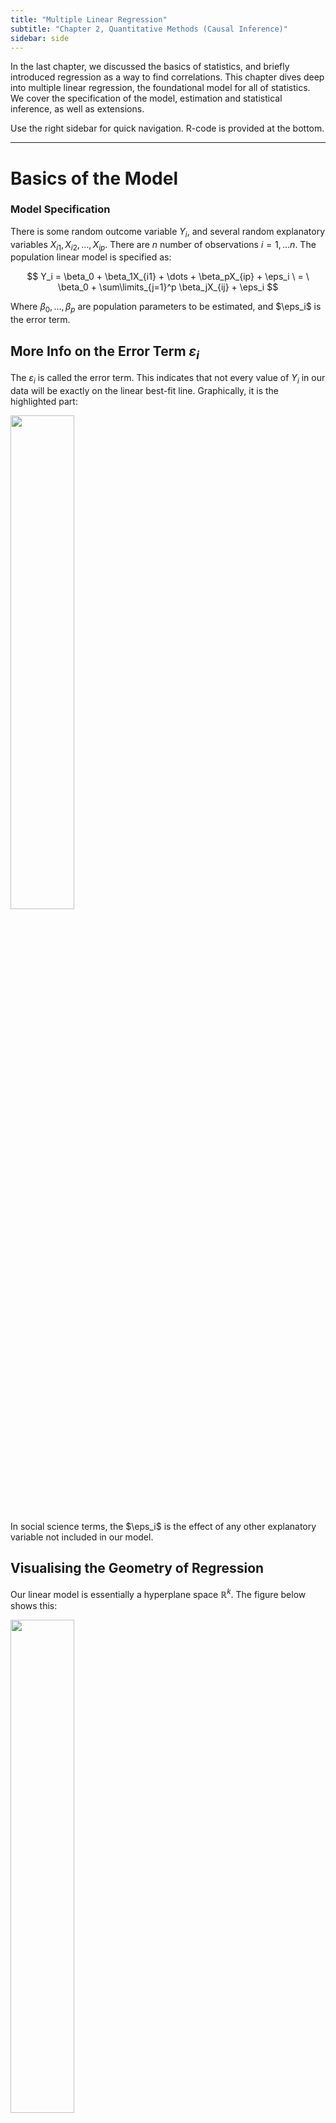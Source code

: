 ```yaml
---
title: "Multiple Linear Regression"
subtitle: "Chapter 2, Quantitative Methods (Causal Inference)"
sidebar: side
---
```


In the last chapter, we discussed the basics of statistics, and briefly introduced regression as a way to find correlations. This chapter dives deep into multiple linear regression, the foundational model for all of statistics. We cover the specification of the model, estimation and statistical inference, as well as extensions.

Use the right sidebar for quick navigation. R-code is provided at the bottom.

------------------------------------------------------------------------

# **Basics of the Model**

### Model Specification

There is some random outcome variable $Y_i$, and several random explanatory variables $X_{i1}, X_{i2}, \dots, X_{ip}$. There are $n$ number of observations $i = 1, \dots n$. The population linear model is specified as:

$$
Y_i = \beta_0 + \beta_1X_{i1} + \dots + \beta_pX_{ip} + \eps_i \ = \  \beta_0 + \sum\limits_{j=1}^p \beta_jX_{ij} + \eps_i
$$

Where $\beta_0, \dots, \beta_p$ are population parameters to be estimated, and $\eps_i$ is the error term.

::: {.callout-note collapse="true" appearance="simple"}
## More Info on the Error Term $\varepsilon_i$

The $\varepsilon_i$ is called the error term. This indicates that not every value of $Y_i$ in our data will be exactly on the linear best-fit line. Graphically, it is the highlighted part:

![](images/clipboard-1210742477.png){fig-align="center" width="45%"}

In social science terms, the $\eps_i$ is the effect of any other explanatory variable not included in our model.
:::

::: {.callout-note collapse="true" appearance="simple"}
## Visualising the Geometry of Regression

Our linear model is essentially a hyperplane space $\mathbb R^k$. The figure below shows this:

![](images/clipboard-365376575.png){fig-align="center" width="45%"}
:::

This implies for each observation $i=1,\dots ,n$ with values $(y_1, x_{11} \dots, x_{1p})$ has a regression equation:

$$
\begin{align}
y_1 = & \ \beta_0 + \beta_1x_{11} + \dots + \beta_px_{1p} + \eps_1 \\
y_2 = & \ \beta_0 + \beta_1x_{21} + \dots + \beta_px_{2p} + \eps_2 \\
& \qquad \vdots \qquad \qquad \vdots \\
y_n = & \ \beta_0 + \beta_1x_{n1} + \dots + \beta_px_{np} + \eps_n
\end{align}
$$

We can write this system of regression equations in linear algebra form:

$$
y = X\beta + \eps \quad \iff \quad \begin{pmatrix}y_1 \\ y_2 \\ \vdots \\ y_n\end{pmatrix}  =
\begin{pmatrix}1 & x_{11} & \dots & x_{1p} \\1 & x_{21} & \dots & x_{2p} \\\vdots & \vdots & \vdots & \vdots \\1 & x_{n1} & \dots & x_{np}\end{pmatrix}
\begin{pmatrix}\beta_0 \\ \beta_1 \\ \vdots \\ \beta_p\end{pmatrix}
+ \begin{pmatrix}\eps_1 \\ \eps_2 \\ \vdots \\ \eps_n\end{pmatrix}
$$

Notation note: I generally indicate vectors with a lowercase letter (ex. $y$), and matrices with an uppercase vector (ex. $X$). Random variables will typically have subscript $i$, (ex. $Y_i, X_i$), while realisations of random variables (and also scalars) will be lowercase (ex. $y_1, x_1$).

<br />

### Estimation Process

To [estimate](quant1.qmd#estimators-and-sampling-distributions) the population parameters $\beta_0, \dots, \beta_p$, we use our sample data, and try to find the values $\hat\beta_0, \dots, \hat\beta_p$ that **minimise the square sum of residuals** (SSR). The residuals are the difference from our predicted best-fit line result $\hat Y_i$, and the actual value of $Y_i$ in the data. Below highlighted in red are the residuals.

![](images/clipboard-846785636.png){fig-align="center" width="60%"}

After we have the residual values, we simply square each of them, then sum all of them together. That is the sum of squared residuals (SSR). We will define the SSR as function $S$. In the linear algebra representation (where $\hat\beta$ is the vector of estimated parameters $\hat\beta_0, \dots, \hat\beta_p$):

$$
\begin{align}
S(\hat\beta) & = (y - \hat y)^\top (y - \hat y) \\
& = (y - \color{blue}{X\hat\beta}\color{black})^\top (y - \color{blue}{X\hat\beta}\color{black}) && (\because \color{blue}{\hat y = X\hat\beta} \color{black})
\end{align}
$$ {#eq-ssr}

This estimation is called the **ordinary least squares (OLS) estimator**. The solutions to the OLS estimator can be derived mathematically.

<br />

### Deriving OLS Estimates

OLS wants to minimise the sum of squared residuals $S(\hat{\boldsymbol\beta})$ shown in @eq-ssr.

$$
\begin{align}
S(\hat\beta) &  = (y - X \hat\beta )^\top (y - X \hat \beta) \\
& = y^\top y - \hat\beta^\top X^\top y - y^\top X \hat\beta +  \hat\beta^\top X^\top X \hat\beta && (\text{distribute out}) \\
& = y^\top y \ \color{blue}{-  2 \hat\beta^\top X^\top y} \color{black}  +  \underbrace{\hat\beta^\top X^\top X \hat\beta}_{\text{quadratic}} && (\because \color{blue}{- \hat\beta^\top X^\top y - y^\top X \hat\beta = - 2 \hat\beta^\top X^\top y} \color{black})
\end{align}
$$

Now, let us take the gradient to find the first order condition:

$$
\frac{\partial S(\hat\beta)}{\partial \hat\beta} = -2 X^\top y + 2 X^\top X \hat\beta = 0
$$

::: {.callout-note collapse="true" appearance="simple"}
## First Order Conditions for Simple Linear Regression

Currently, we are deriving the first order conditions for multiple linear regression using linear algebra. For simple linear regression (with one explanatory variable), we can use summation notation. Our sum of squared residuals in summation form is:

$$
SSR = S(\hat\beta_0, \hat\beta_1)= \sum\limits_{i=1}^n(Y_i - \hat\beta_0 - \hat\beta_1X_i)^2
$$

We want to minimise the SSR in respect to both $\hat\beta_0$ and $\hat\beta_1$. We can do this by finding our first order conditions:

$$
\begin{align}
\frac{\partial S(\hat\beta_0, \hat\beta_1)}{\partial \hat\beta_0} & = \sum\limits_{i=1}^n(Y_i - \hat\beta_0 - \hat\beta_1X_i) = 0 \\
\frac{\partial S(\hat\beta_0, \hat\beta_1)}{\partial \hat\beta_1} & = \sum\limits_{i=1}^n X_i(Y_i - \hat\beta_0 - \hat\beta_1X_i) = 0 \\
\end{align}
$$ {#eq-firstordersimple}

These conditions create a system of equations, which you can solve for the OLS solutions of $\hat\beta_0$ and $\hat\beta_1$. I will not do that here, since this method is more tedious than the linear algebra method, and can only apply to simple linear regression.

However, while we are not going to solve for our OLS solutions with summations, it is still useful to know these first order conditions, since we will use them in many proofs that show other estimators are the same as OLS because they have the same first order conditions.
:::

When assuming $X^\top X$ is invertable (which is true if $X$ is full rank), we can isolate $\hat\beta$ to find the solution to OLS:

$$
\begin{align}
-2 X^\top y + 2 X^\top X \hat\beta & = 0 \\
2 X^\top X \hat\beta & = 2 X^\top y && ( + 2X^\top y \text{ to both sides}) \\
\hat\beta & = (2X^\top X)^{-1} -2 X^\top y && (\times (2X^\top X)^{-1} \text{ to both sides}) \\
\hat\beta & = (X^\top X)^{-1} X^\top y && (2^{-1}, 2 \text{ cancel out})
\end{align}
$$

Those are our coefficient solutions to OLS. With the estimated parameters $\hat\beta_0, \dots, \hat\beta_p$, we now have a best-fit line/plane, called the **fitted values** $\hat y$. We can also determine our OLS residuals $\hat\eps$:

$$
\begin{align}
\hat y & = X \hat\beta = X(X^\top X)^{-1}X^\top y \\
y & = X \hat\beta + \hat\eps
\end{align}
$$ {#eq-fit}

We will discuss the OLS estimator in far more detail in the [next chapter](quant3.qmd), discussing its properties, and its strengths/weaknesses.

<br />

### Conditional Expectation Function {#conditional-expectation-function}

Previously, we wrote the linear regression model in respect to $Y_i$. However, we can also write the linear regression model as the best linear approximation of a [conditional expectation](quant1.qmd#conditional-distributions) function (CEF) $\E(Y_i |X_i)$:

$$
\E(Y_i|X_i) = \beta_0 + \beta_1 X_{i1} + \dots + \beta_p X_{ip}
$$

Best-approximation is defined by the lowest mean-squared error (MSE). Let us prove OLS on $Y_i$ gets the same $\beta_0, \dots, \beta_p$ as the best linear approximation of $\E(Y_i|X_i)$. Take this very simple CEF and its MSE:

$$
\begin{align}
\E(Y_i|X_i) & = b_0 + b_1X_i \\
MSE & = \E(Y_i - \E(Y_i|X_i))^2 \\
& =  \E(Y_i - (\color{blue}{b_0 + b_1X_i}\color{black}))^2  && (\because \color{blue}{\E(Y_i|X_i) = b_0 + b_1X_i}\color{black})\\
& = \E(Y_i - b_0 - b_1 X_i) && \text{(distribute negative sign)}
\end{align}
$$

The first order conditions are (using chain rule and partial derivatives):

$$
\begin{split}
& \E(Y_i - b_0 - b_1X_i) = 0 \\
& \E(X_i(Y_i - b_0 - b_1X_i) = 0
\end{split}
$$

Now, recall our OLS minimisation conditions (simple linear regression, presented in the extra info box above). Since by definition, average/expectation is $\E(x) = \frac{1}{n} \sum x_i$, we can rewrite as:

$$
\begin{split}
& \sum\limits_{i=1}^n (Y_i - \hat{\beta}_0 - \hat{\beta}_1 X_i) = \ n \times \E(Y_i - \hat\beta_0 - \hat\beta_1X_i) = 0 \\
& \sum\limits_{i=1}^n X_i (Y_i - \hat{\beta}_0 - \hat{\beta}_1 X_i) = \  n \times \E(X_i(Y_i - \hat\beta_0 - \hat\beta_1X_i)) = 0
\end{split}
$$

And since anything multiplied to a zero turns into zero, we can ignore the $n$ in the first order condition. Thus, we can see, are the exact same minimisation conditions as the conditional expectation function. [Thus, OLS is the best approximation of the conditional expectation function]{.underline}.

This property is very useful for interpreting our regression results. You will hear "expected changes in $Y_i$ given an increase in $X_i$" very frequently when it comes to regression and its applications.

<br />

<br />

------------------------------------------------------------------------

# **Interpretation**

### Interpretation of Parameters

I define $\hat\beta_j \in \{\hat\beta_1, \dots, \hat\beta_p\}$, multiplied to $X_{ij} \in \{X_{i1}, \dots, X_{ip}\}$. $\hat\beta_0$ is the intercept. We assume a continuous $Y_i$ variable - for a binary $Y_i$, see the below section on the [linear probability model](#linear-probability-model).

+---------------+-----------------------------------------------------------------------------------------------------------------------------------------------------+--------------------------------------------------------------------------------------------------------------------------------------------------------------+
|               | **Continuous** $X_{ij}$                                                                                                                             | **Binary** $X_{ij}$                                                                                                                                          |
+---------------+-----------------------------------------------------------------------------------------------------------------------------------------------------+--------------------------------------------------------------------------------------------------------------------------------------------------------------+
| $\hat\beta_j$ | For every one unit increase in $X_{ij}$, there is an expected $\hat\beta_j$ unit change in $Y_i$, holding all other explanatory variables constant. | There is a $\hat\beta_j$ unit difference in $Y_i$ between category $X_{ij} = 1$ and category $X_{ij} = 0$, holding all other explanatory variables constant. |
+---------------+-----------------------------------------------------------------------------------------------------------------------------------------------------+--------------------------------------------------------------------------------------------------------------------------------------------------------------+
| $\hat\beta_0$ | When all explanatory variables equal 0, the expected value of $Y_i$ is $\hat\beta_0$.                                                               | For category $X_{ij} = 0$, the expected value of $Y_i$ is $\hat\beta_0$ (when all other explanatory variables equal 0).                                      |
+---------------+-----------------------------------------------------------------------------------------------------------------------------------------------------+--------------------------------------------------------------------------------------------------------------------------------------------------------------+

Sometimes, these interpretations are not useful. For example, if $Y_i$ is *democracy*, what does a 5 unit increase in democracy actually mean? Instead, w can express the change of $Y_i$ and $X_i$ in terms of standard deviations. Or in other words, we want to find the change in $\frac{\hat Y_i}{\sigma_Y}$ for every one standard deviation $\sigma_X$ increase in $X_i$. For simplicity, let us use a simple linear regression $\E(Y_i|X_i) = \beta_0 + \beta_1 X_i$:

$$
\begin{align}
& \E \left(\frac{Y_i}{\sigma_Y} | X_i = x + \sigma_X \right ) - \E \left(\frac{Y_i}{\sigma_Y} | X_i = x \right ) \\
& = \frac{\E(Y_i|X_i = x+ \sigma_X)}{\sigma_Y} - \frac{\E(Y_i|X_i = x)}{\sigma_Y} &&(\text{property of expectation}) \\
& = \frac{\E(Y_i|X_i = x+ \sigma_X) - \E(Y_i|X_i = x)}{\sigma_Y} && (\text{combine into 1 fraction})\\
& = \frac{\beta_0 + \beta_1(x+\sigma_X) - [\beta_0 + \beta_1(x)]}{\sigma_Y} && (\text{plug in regression models})\\
& = \frac{\beta_1\sigma_X}{\sigma_Y} && (\text{cancel and simplify})
\end{align}
$$

Thus, for a one standard deviation $\sigma_X$ increase in $X_{ij}$, there is an expected $\frac{\beta_j\sigma_X}{\sigma_Y}$-standard deviation change in $Y_i$.

<br />

### R-Squared and Other Fit Metrics

Our fitted values equation, shown in @eq-fit, can be rewritten as:

$$
\begin{align}
\hat y = X(X^\top X)^{-1} X^\top y \ = \ \color{blue}{P}\color{black}y && (\because \color{blue}{P := X(X^\top X)^{-1} X^\top})
\end{align}
$$

We can see that $P$ is a matrix that turns $y \rightarrow \hat y$. Matrix $P$ is our linear model that projects the true values $y$ into a space of our regressors $X$. We will not go too into depth here on this, but see the [next chapter](quant3.qmd#ols-orthogonal-projection) for more details.

One thing we might be interested in is how well our model $Py$ explains the actual $y$. One way we can do this is the scalar product: the scalar product $y^\top Py$ describes the shadow the actual $y$ casts on our projected model. However, this value will change based on the scale of our $y$ variable. Thus, we will divide it by $y^\top y$, which is the "maximum" shadow possible (perfect shadow). This ratio is called $R^2$.

$$
R^2 = \frac{y^\top Py}{y^\top y}
$$

We can also reason about $R^2$ in a another way. The total amount of variation in $y$ is called the total sum of squares (SST). The part of $y$ we cannot explain is the Sum of Squared Residuals (SSR) that we minimised for OLS esimtation. That implies that the remaining part SST-SSR is the variation in $y$ that our model explains, called the sum of explained squares (SSE). $R^2$ can be though of the ratio of explained variation in $y$ by our model to the total variation in $y$:

$$
R^2 = \frac{SSE}{SST} = \frac{SST - SSR}{SST} = 1 - \frac{SSR}{SST} = 1 - \frac{\sum (Y_i - \hat Y_i)^2}{\sum(Y_i - \bar Y)^2}
$$

R-Squared ($R^2$) measures the proportion of variation in $y$ that is explained by our explanatory variables. R-Squared is always between 0 and 1 (0%-100%). Higher values indicate our model better explains the variation in $y$.

There are a few other fit metrics, based around the idea of [maximum likelihood estimation](quant3.qmd#maximum-likelihood-estimator) (explained in the next chapter). These metrics include **Akaike Information Criterion (AIC)** and **Bayesian Information Criterion (BIC)**. Lower values indiciate a better model. However, unlike $R^2$, neither has a nice substantive interpretation.

<br />

<br />

------------------------------------------------------------------------

# **Statistical Inference**

### T-Tests

In the last chapter, we discussed the [basics of hypothesis testing](quant1.qmd#intuition-of-hypothesis-testing). In regression, our typical hypotheses are:

-   $H_0 : \beta_j = 0$ (i.e. there is no relationship between $X_{ij}$ and $Y_i$).
-   $H_1:\beta_j ≠ 0$ (i.e. there is a relationship between $X_{ij}$ and $Y_i$).

Using the robust standard errors, we calculate the $t$-statistic, and using the $t$-statistic and a [t-distribution](quant1.qmd#the-t-distribution), we calculate a p-value. Why a t-distribution and not a standard normal distribution? The reason will be explained in the next chapter, but has to deal with the fact we cannot observe the variance of the error term $\eps_i$, so we have to estimate it (with some uncertainty).

::: {.callout-note collapse="true" appearance="simple"}
## Details of Running a Hypothesis Test

First, we calculate the t-test statistic:

$$
t = \frac{\hat\beta_j - H_0}{\widehat{se}(\hat\beta_j)}
$$

-   Where $H_0$ is typically 0, but if you do decide to alter the null hypothesis, you would plug it in.

Now, we consult a t-distribution of $n-k-1$ degrees of freedom. We use a t-distribution because the standard error calculation used in OLS is slightly imprecise.

-   Note: we can only do this step if we believe the central limit theorem is met (that our errors are asymptotically normal). We need a large enough sample size.

We start from the middle of the t-distribution, and move *t-test-statstic* number of standard deviations from both sides of the middle.

Then, we find the probability of getting a t-test statistic even further from the middle than the one we got. The area highlighted in the figure below showcases this. In the figure, the t-test statistic is 2.228.

![](images/clipboard-1533818238.png){fig-align="center" width="60%"}

The area highlighted, divided by the entire area under the curve, is the p-value.
:::

::: {.callout-note collapse="true" appearance="simple"}
## Robust Standard Errors

In modern econometrics, we tend to use **robust** standard errors, not normal standard errors. To understand why, we need to look at homoscedasticity.

[Homoscedasticity]{.underline} is the idea that no matter the values of any explanatory variable, the error term variance is **constant**. If this is false, then we have [heteroscedasticity]{.underline}. An easy way to identify homoscedasticity is to look at a residual plot (just the plot of all $\widehat{\eps_i}$):

![](images/clipboard-1713529842.png){fig-align="center" width="80%"}

Notice how the homoscedasticity residuals seem to have the same up-down variance, no matter the value of $X_i$. The heteroscedasticity residuals have a clear pattern - the up-down variance is smaller when $X_i$ is smaller, and the up-down variance is larger when $X_i$ is larger.

Essentially, if you see a pattern in the residual plot, it is likely heteroscedasticity.

If you have homoscedasticity, you should use normal OLS standard errors. However, it is often hard to prove your data is homoscedastic. Thus, [we generally default to heteroscedasticity-robust standard errors]{.underline}, unless we can prove we have homoscedasticity.

We will discuss homoscedasticity and heteroscedasticity in more detail in the [next chapter](quant3.qmd), as well as derive the standard errors.
:::

The p-value we get is the probability of getting a test statistic equally or more extreme than the one we got, given the null hypothesis is true.

-   If $p<0.05$, we believe the probability of a null hypothesis is low enough, such that we reject the null hypothesis (that there is no relationship between $X_{ij}$ and $Y_i$), and conclude our alternate hypothesis (that there is a relationship between $X_{ij}$ and $Y_i$).

-   If $p > 0.05$, we cannot reject the null hypothesis, and cannot reject there is no relationship between $X_{ij}$ and $Y_i$.

NOTE: this is not causality - we are only looking at the relationship. Causality needs to be established with an adequate research design, which we will explore in later chapters.

<br />

### Confidence Intervals

In the last chapter, we discussed the idea of [confidence intervals](quant1.qmd#confidence-intervals). The 95% confidence intervals of coefficients have the following bounds:

$$
(\hat\beta_j - 1.96 \widehat{se}(\hat\beta_j), \ \ \hat\beta_j + 1.96 \widehat{se}(\hat\beta_j))
$$

-   The 1.96 is an approximation assuming a normal distribution. The actual confidence intervals (calculated by computers) will use a t-distribution of $n-k-1$, which will result in a slightly different multiplicative factor.

The confidence interval means that under repeated sampling and estimating $\hat\beta_j$, 95% of the confidence intervals that we construct will include the true $\beta_j$ value in the population.

If the confidence interval contains 0, we cannot conclude a relationship between $X_{ij}$ and $Y_i$, as 0 is a plausible value of $\beta_j$. These results will always match those of the t-test.

<br />

### F-Tests {#f-tests}

F-tests are used to test more than one coefficient at a time. For example, you might want to test if two variables or coefficients are jointly significant (this will become more clear in the extensions of regression).

Our hypotheses will be:

-   $M_0 : Y_i = \beta_0 + \sum\limits_{j=1}^g \beta_{j} X_{ij} + \eps_i$ (the smaller null model with $g$ variables).
-   $M_a : Y_i = \beta_0 + \sum\limits_{j=1}^g \beta_{j} X_{ij} + \sum\limits_{j=g+1}^p \beta_{j} X_{ij} + \eps_i$ (the bigger model with the original $g$ variables + additional variables up to $p$).

::: {.callout-note collapse="true" appearance="simple"}
## Details of the F-test

F-tests compare the $R^2$ of the two models through the F-statistic:

$$
F = \frac{(SSR_0 - SSR_a) / (k_a - k_0)}{SSR_a /(n - k_a - 1)}
$$

We then consult a F-distribution with $k_a - k_0$ and $n-k_a - 1$ degrees of freedom, obtaining a p-value (in the same way as the t-test).
:::

The p-value we get is the probability of getting a test statistic equally or more extreme than the one we got, given the null hypothesis is true.

-   If $p<0.05$, the we believe the probability of the null hypothesis is low enough, such that we reject the null hypothesis (that $M_0$ is the better model), and conclude our alternate hypothesis (that $M_a$ is a better model). This also means the extra coefficients in $M_a$ are jointly statistically significant.
-   If $p > 0.05$, we cannot reject the null hypothesis, and cannot reject that $M_0$ is a better model. Thus, the extra coefficients in $M_a$ are jointly not statistically significant.

<br />

<br />

------------------------------------------------------------------------

# **Extension: Different Variables**

### Linear Probability Model {#linear-probability-model}

The standard linear model assumes a continuous $Y_i$ variable. However, we can adapt the linear model to fit binary $Y_i$ variables. When $Y_i$ is binary and only has values $Y_i \in \{0, 1\}$, our linear model is actually no longer a predictor of $Y_i$, since our regression will output values that are not 0 and 1.

Instead, our linear model will now predict the **probability** of unit $i$ having $Y_i = 1$. The is due to the [conditional expectation interpretation of regression](#conditional-expectation-function), and the expectation of the [bernoulli distribution](quant1.qmd#bernoulli-and-binomial-distribution):

$$
\begin{align}
\E(Y_i|X_i) & = \underbrace{0 \times \P(Y_i = 0|X_i) \ + \ \P(Y_i = 1|X_i)}_{\text{a weighted avg. formula}} \\
& = \P(Y_i=1|X_i)
\end{align}
$$

Thus, we can rewrite our linear model with the primary outcome being $\P(Y_i = 1|X_i)$. This model is called the **linear probability model**:

$$
\P(Y_i = 1|X_i) = \beta_0 + \beta_1X_{i1} + \dots + \beta_pX_{ip} + \eps_i
$$

Our interpretations of coefficients also slightly change.

+---------------------+--------------------------------------------------------------------------------------------------------------------------------------------------------------------------------------------------------------------------+----------------------------------------------------------------------------------------------------------------------------------------------------------------------------------------------------------------------------------+
|                     | **Continuous** $X_{ij}$                                                                                                                                                                                                  | **Binary** $X_{ij}$                                                                                                                                                                                                              |
+---------------------+--------------------------------------------------------------------------------------------------------------------------------------------------------------------------------------------------------------------------+----------------------------------------------------------------------------------------------------------------------------------------------------------------------------------------------------------------------------------+
| $\hat\beta_j$       | For every one unit increase in $X_{ij}$, there is an expected $\hat\beta_j \times 100$ percentage point change in the probability of a unit being in category $Y_i=1$, holding all other explanatory variables constant. | There is a $\hat\beta_j\times 100$ percentage point difference in the probability of a unit being in category $Y_i=1$ between category $X_{ij} = 1$ and category $X_{ij} = 0$, holding all other explanatory variables constant. |
+---------------------+--------------------------------------------------------------------------------------------------------------------------------------------------------------------------------------------------------------------------+----------------------------------------------------------------------------------------------------------------------------------------------------------------------------------------------------------------------------------+
| $\widehat{\beta_0}$ | When all explanatory variables equal 0, the expected probability of a unit being in category $Y_i=1$ is $\hat\beta_0 \times 100$                                                                                         | For category $X_{ij} = 0$, the expected probability of a unit being in category $Y_i=1$ is $\hat\beta_j \times 100$ (when all other explanatory variables equal 0).                                                              |
+---------------------+--------------------------------------------------------------------------------------------------------------------------------------------------------------------------------------------------------------------------+----------------------------------------------------------------------------------------------------------------------------------------------------------------------------------------------------------------------------------+

Note: we cannot do linear regression with a categorical (more than 2 categories and undordered) $Y_i$. We will need to use a multinomial logistic regression. We can do a linear regression with an ordinal $Y_i$ (more than 2 categories with an order) by pretending that the ordinal $Y_i$ is continuous. We can also is a ordinal logistic regression for that.

<br />

### Categorical Explanatory Variables

Take an explanatory variable $X_i$, which has $g$ number of categories $1, \dots, g$. To include $X_i$ in our regression, we would create $g-1$ dummy (binary) variables, to create the following regression model:

$$
\E(Y_i|X_i) = \beta_0 + \sum\limits_{j=1}^{g-1} \beta_j X_{ij}
$$

-   Categories $1, \dots, g-1$ get there own binary variable $X_{i1}, \dots, X_{ig-1}$.
-   Category $g$ (the reference category) does not get its own variable. We can change which category we wish to be the reference.

Interpretation is as follows (category $j$ is any one of category $1, \dots, g-1$).

-   $\beta_j$ is the difference in expected $Y_i$ between category $j$ and the reference category $g$.
-   $\beta_0$ is the expected $Y_i$ of the reference category $g$.
-   Thus, category $j$ has an expected $Y_i$ of $\beta_0 + \beta_j$.

::: {.callout-note collapse="true" appearance="simple"}
## Example of a Categorical Explanatory Variable

Let us say that $X_i$ is the variable *development level of a country*, with 3 categories: low (L), medium (M), and high (H). $Y_i$ will be the crime rate of the country.

Let us set *low development (L)* as our reference category. Our regression will be:

$$
E(Y_i|X_i) = \beta_0 + \beta_1X_{iM} + \beta_2 X_{iH}
$$

Now let us interpret the coefficients:

-   $\beta_0$ is the expected crime rate for a country of *low (L)* development.
-   $\beta_1$ is the difference in expected crime rate between a *medium (M)* developed country and a *low (L) developed country* (since low is the reference category).
-   $\beta_2$ is the difference in expected crime rate between a *high (H)* developed country and a *low (L) developed country* (since low is the reference category).

The expected/predicted $Y_i$ (crime rate) for each category is:

-   Low (L): $\beta_0$
-   Medium (M): $\beta_0 + \beta_1$
-   High (H): $\beta_0 + \beta_2$.
:::

Each coefficient $\hat\beta_j$'s statistical significance is a difference-in-means significance test, not the significance of the categorical variable as a whole. To find if the entire categorical variable is significant, you should use a [F-test](#f-tests).

<br />

### Interaction Effects

An interaction between two variables means they are multiplied in the regression equation:

$$
Y_i = \beta_0 + \beta_1X_{i1} + \beta_2X_{i2} + \color{red}{\beta_3 X_{i1} X_{i2}}
$$

The red is the interaction term. Interpretation of the relationship between $X_{i1}$ and $Y_i$ is:

+-------------------------+---------------------------------------------------------------------------------------------------------------------------------+----------------------------------------------------------------------------------------------------------------------+
|                         | **Binary** $X_{i2}$                                                                                                             | **Continuous** $X_{i2}$                                                                                              |
+-------------------------+---------------------------------------------------------------------------------------------------------------------------------+----------------------------------------------------------------------------------------------------------------------+
| **Binary** $X_{i1}$     | When $X_{i2} = 0$, the effect of $X_{i1}$ (going from 0 to 1) on $Y_i$ is $\hat\beta_1$.                                        | The effect of $X_{i1}$ (going from 0 to 1) on $Y_i$ is $\hat\beta_1 + \hat\beta_3 X_{i2}$.                           |
|                         |                                                                                                                                 |                                                                                                                      |
|                         | When $X_{i2} = 1$, the effect of $X_{i1}$ (going from 0 to 1) on $Y_i$ is $\hat\beta_1 + \hat\beta_3$.                          |                                                                                                                      |
+-------------------------+---------------------------------------------------------------------------------------------------------------------------------+----------------------------------------------------------------------------------------------------------------------+
| **Continuous** $X_{i1}$ | When $X_{i2} = 0$, for every increase in one unit of $X_{i1}$, there is an expected $\widehat{\beta_1}$ unit change in $Y_i$.   | For every increase of one unit in $X_{i1}$, there is an expected $\hat\beta_1 + \hat\beta_3 X_{i2}$ change in $Y_i$. |
|                         |                                                                                                                                 |                                                                                                                      |
|                         | When $X_{i2} = 1$, for every increase in one unit of $X_{i1}$, there is an expected $\hat\beta_1+ \hat\beta_3$ change in $Y_i$. |                                                                                                                      |
+-------------------------+---------------------------------------------------------------------------------------------------------------------------------+----------------------------------------------------------------------------------------------------------------------+

::: {.callout-note collapse="true" appearance="simple"}
## Proof of Interpretations of Interactions

We can solve for the change of $X_{i1}$ on $Y_i$ using a partial derivative of $Y_i$ in respect to $X_{i1}$:

$$
\begin{split}
\frac{\partial \hat Y_i}{\partial X_{i1}} & = \frac{\partial}{\partial X_{i1}} \left[ \widehat{\beta_0} + \widehat{\beta_1}X_{i1} + \widehat{\beta_2}X_{i2} + \widehat{\beta_3}X_{i1}X_{i2}\right] \\
\frac{\partial \hat Y_i}{\partial X_{i1}} & = \hat\beta_1 + \hat\beta_3X_{i2}
\end{split}
$$

This gives us the effect of $X_{i1}$ on $Y_i$.
:::

$\hat\beta_0$ is still the expected $Y_i$ when all explanatory variables equal 0.

The coefficient of the interaction $\hat\beta_3$, when statistically significant, indicates a statistically significant interaction effect. If it is not statistically significant, then the interaction effect is not statistically significant (and can be dropped).

<br />

### Polynomial Transformations

Sometimes the relationship between two variables is not a straight line - we can add more flexibility with polynomials. The most common form of polynomial transformation is the quadratic transformation:

$$
Y_i = \beta_0 + \beta_1X_i + \beta_2 X_i^2 + \eps_i
$$

Our estimated $\hat\beta_0$ remains the expected value of $Y_i$ when all explanatory variables equal 0.

Unfortunately, the $\hat\beta_1$ and $\hat\beta_2$ coefficients are not directly interpretable.

-   $\hat\beta_2$'s sign can tell us if the best-fit parabola opens upward or downward.
-   The significance of $\hat\beta_2$ also indicates if the quadratic term is statistically significant. If it is not, we can remove the transformation.

We can interpret two things about the quadratic transformation:

-   For every one unit increase in $X_i$, there is an expected $\hat\beta_1 + 2 \hat\beta_2X_i$ unit increase in $Y_i$.
-   The minimum/maximum point in the best-fit parabola occurs at $X_i = - \hat\beta_1/2 \hat\beta_2$

::: {.callout-note collapse="true" appearance="simple"}
## Proof of Polynomial Interpretations

We can derive the change in $Y_i$ given a one unit increase in $X_i$ by finding the partial derivative of $Y_i$ in respect to $X_i$:

$$
\begin{split}
\frac{\partial \hat Y_i}{\partial X_i} & = \frac{\partial}{\partial X_i} \left[ \hat\beta_0 + \hat\beta_1X_i + \hat\beta_2X_i^2 \right] \\
\frac{\partial \hat Y_i}{\partial X_i} & = \hat\beta_1 + 2 \hat\beta_2X_i
\end{split}
$$

We can also solve for the $X_i$ that results in the minimum/maximum of the best-fit parabola by setting the partial derivative equal to 0:

$$
\begin{split}
0 & = \hat\beta_1 + 2 \hat\beta_2X_i \\
X_i & = - \hat\beta_1/2 \hat\beta_2
\end{split}
$$
:::

We can go beyond quadratic - as long as we always include lower degree terms in our model.

<br />

### Logarithmic Transformations

Logarithmic transformations are often used to change skewed variables into normally distributed variables. These are not as common in political science as compared to economics, but can be useful in certain situations.

::: {.callout-note collapse="true" appearance="simple"}
## Logging a Skewed Variable

Many monetary variables are heavily skewed. Natural logging these variables can turn them into normal distributions. This is useful, since skewed variables tend to have heteroscedasticity, and by making them normal, we can use the smaller normal standard errors.

For example, take this variable called *expenses* with a significant right skew:

![](images/clipboard-4184932163.png){fig-align="center" width="50%"}

If we take the log of this variable, we get the following distribution that is almost normal:

![](images/clipboard-296612325.png){fig-align="center" width="50%"}
:::

We have 3 types of logarithmic transformations:

+--------------+---------------------------------------------+--------------------------------------------------+
|              | $X_i$                                       | $\log (X_i)$                                     |
+--------------+---------------------------------------------+--------------------------------------------------+
| $Y_i$        | Linear Model:                               | Linear-Log Model:                                |
|              |                                             |                                                  |
|              | $Y_i = \beta_0 + \beta_1 X_i + \eps_i$      | $Y_i = \beta_0 + \beta_1 \log X_i + \eps_i$      |
+--------------+---------------------------------------------+--------------------------------------------------+
| $\log (Y_i)$ | Log-Linear Model:                           | Log-Log Model:                                   |
|              |                                             |                                                  |
|              | $\log Y_i = \beta_0 + \beta_1 X_i + \eps_i$ | $\log Y_i = \beta_0 + \beta_1 \log X_i + \eps_i$ |
+--------------+---------------------------------------------+--------------------------------------------------+

<br />

Interpreting the models:

+--------------+----------------------------------------------------------------------------------------------+-------------------------------------------------------------------------------------------+
|              | $X_i$                                                                                        | $\log (X_i)$                                                                              |
+--------------+----------------------------------------------------------------------------------------------+-------------------------------------------------------------------------------------------+
| $Y_i$        | Linear Model:                                                                                | Linear-Log Model:                                                                         |
|              |                                                                                              |                                                                                           |
|              | When $X_i$ increases by one unit, there is an expected $\hat\beta_1$ unit change in $Y_i$.   | When $x$ increases by 10%, there is an expected $0.096 \hat\beta_1$ unit change in $Y_i$. |
+--------------+----------------------------------------------------------------------------------------------+-------------------------------------------------------------------------------------------+
| $\log (Y_i)$ | Log-Linear Model:                                                                            | Log-Log Model:                                                                            |
|              |                                                                                              |                                                                                           |
|              | For every one unit increase in $X_i$, the expected $Y_i$ is multiplied by $e^{\hat\beta_1}$. | Multiplying $X_i$ by $e$ will multiply the expected value of $Y_i$ by $e^{\hat\beta_1}$.  |
+--------------+----------------------------------------------------------------------------------------------+-------------------------------------------------------------------------------------------+

::: {.callout-note collapse="true" appearance="simple"}
## Proof of Interpretations for Log Transformations

Proof of Linear-Log Model:

$$
\begin{split}
& \E(Y_i|X_i = x) = \beta_0 + \beta_1 \log x \\
& \E(Y_i | X_i = e^A x) = \beta_0 + \beta_1 \log(e^A x) \\
& = \beta_0 + \beta_1 (\log(e^A) + \log x) \\
& = \beta_0 + \beta_1 (A + \log x) \\
& = \beta_0 + \beta_1A + \beta_1 \log x
\end{split}
$$

$$
\begin{split}
\E(Y_i|X_i = \alpha x) - \E(Y_i|X_i = x) & = \beta_0 + \beta_1 A + \beta_1 \log (x) - (\beta_0 + \beta_1 \log x) \\
& = \beta_1 A
\end{split}
$$

-   When $A = 0.095$, then $e^A = 1.1$. Thus, a 1.1 times increase of $X_i$ results in a $0.095 \widehat{\beta_1}$ change in $Y_i$.

<br />

Proof of Log-Linear Model:

$$
\begin{split}
\E(\log Y_i | X_i = x) =  \log Y_i & = \beta_0 + \beta_1 x \\
Y_i & = e^{\beta_0 + \beta_1 x} \\
Y_i & = e^{\beta_0}e^{\beta_1 x} \\
\E(\log Y_i|X_i = x+1) = \log Y_i & = \beta_0 + \beta_1(x+1) \\
Y_i & = e^{\beta_0 + \beta_1 + \beta_1 x} \\
Y_i & = e^{\beta_0}e^{\beta_1}e^{\beta_1x}
\end{split}
$$

$$
\begin{split}
\frac{\E(\log Y_i|X_i = x+1)}{\E(\log Y_i | X_i = x)} & = \frac{e^{\beta_0}e^{\beta_1}e^{\beta_1x}}{e^{\beta_0}e^{\beta_1x}} \\
& = e^{\beta_1}
\end{split}
$$

-   Thus, when $X_i$ increases by one, there is a multiplicative increase of $e^{\beta_1}$ for $Y_i$.

<br />

Proof of Log-Log model:

$$
\begin{split}
\E(\log Y_i | X_i = x) =  \log Y_i & = \beta_0 + \beta_1 \log x \\
Y_i & = e^{\beta_0 + \beta_1 \log x} \\
Y_i & = e^{\beta_0}e^{\beta_1 \log x} \\
\E(\log Y_i|X_i = ex) = \log Y_i & = \beta_0 + \beta_1 \log (ex) \\
Y_i & = e^{\beta_0 + \beta_1 \log e + \beta_1 \log x} \\
Y_i & = e^{\beta_0}e^{\beta_1}e^{\beta_1 \log x}
\end{split}
$$

$$
\begin{split}
\frac{\E(\log Y_i|X_i = ex)}{\E(\log Y_i | X_i = x)} & = \frac{e^{\beta_0}e^{\beta_1}e^{\beta_1 \log x}}{e^{\beta_0}e^{\beta_1 \log x}} \\
& = e^{\beta_1}
\end{split}
$$

-   Thus, when $X_i$ is multiplied by $e$, there is a multiplicative increase of $e^{\beta_1}$ in $Y_i$.
:::

<br />

<br />

------------------------------------------------------------------------

# **Extension: Hiearchical Data**

### Clustered and Panel Data

**Hierarchical data** is data where the basic units of analysis $i$ are clustered, grouped, or nested into clusters.

For example, let us say we are measuring how income affects voter turnout in european countries. We have observations from France, Switzerland, Germany, and many other countries. However, these observations can be grouped by the country they came from.

Why is this grouping important? This is because there may be something in common between observations within the same cluster. For example, Switzerland might just have higher voter turnout in general due to something about Swiss institutions or culture.

This means that observations aren't random - i.e. we know that if we select from switzerland, it is likely to have higher turnout - observations from the same country are correlated. Thus, we need some way to account for this clustering of observations. We will explore this below.

**Panel data** is data that can be clustered in two ways - by unit, and by time. For example, let us say we have a dataset on all countries and their GDP between 1960-2020.

We will have clusters based on country: Germany will have an observation in 1960, in 1961, ..., to 2020. Same for every other country. These observations are grouped by the unit (country in this case).

We will also have clusters based on time: We will have all GDP observations for all countries in 1960, in 1961, etc. These observations are grouped by the time (year in this case).

<br />

### Fixed Effects

When we have hierarchical or panel data, we need to control for differences between clusters. We essentially include the cluster variable as a categorical variable in our regression. Let us say we have $m$ number of clusters $i = 1, \dots, m$. Within each cluster, we will have units $t = 1, \dots, n$. Our model takes the form:

$$
\begin{split}
Y_{it} & = \alpha_i + \sum\limits_{j=1}^p\beta_jX_{itj} + \eps_{it} \\
& \text{where } \alpha_i = \beta_{00} + \underbrace{\beta_{02}D_{i2} + \beta_{03}D_{i3} + \dots + \beta_{0m}D_{im}}_{\text{unique intercepts for each cluster}}
\end{split}
$$

-   Where $Y_{it}$ is the value for the $i$th observation within the $t$th cluster.
-   Where $D_{i2}, D_{i3}, \dots, D_{im}$ are dummy variables for clusters $2, \dots, m$. Cluster 1 is the reference category.

We essentially add a unique intercept term for every cluster, accounting for the average differences in $Y_{it}$ between each category. $\beta_{00}$ is the intercept for the reference category 1. $\beta_{00} + \beta_{0i}$ is the intercept for the $i$th category.

For panel data, we use **two-way fixed effects**, which is basically just two fixed effects for different clustering. Let us say we have $i = 1, \dots, m$ units with $t = 1, \dots, n$ different numbers of time periods. Our two way fixed effects model takes the form:

$$
\begin{split}
Y_{it} & = \alpha_i + \gamma_t + \sum\limits_{j=1}^p\beta_jX_{itj} + \eps_{it} \\
& \text{where } \alpha_i =  \alpha_{00} + \underbrace{\alpha_{02}D_{2t} + \alpha_{03}D_{3t} + \dots + \alpha_{0m}D_{mt}}_{\text{unique intercepts for each unit}}, \quad \gamma_t =  \gamma_{00} + \underbrace{\gamma_{02}T_{i2} + \dots + \gamma_{0n}T_{in}}_{\text{unique intercepts for each time}} \\
\end{split}
$$

-   Where $Y_{it}$ is the value of the $i$th unit at time period $t$.
-   Where $D_{i2}, D_{i3}, \dots, D_{im}$ are dummy variables for units $2, \dots, m$., and $T_{i2}, T_{i3}, \dots, T_{in}$ are dummy variables for time periods $2, \dots, n$.

For two-way fixed effects, we add a unique intercept term for every year and country, accounting for the average differences in $Y_{it}$ between each country, and the average differences in $Y_{it}$ between each year.

Note: when conducting statistical inference with fixed-effects models, we must adjust our standard errors to clustered-standard errors. This is because observatios within a cluster are not independent of each other.

<br />

<br />

------------------------------------------------------------------------

# **Extension: Spatial Data**

### Spatial Data and Spatial Weights

Spatial data is data that has some geographic-spatial component. If we have spatial data, a region's neighbours may have some effect on a region's own outcomes:

1.  **Lag y**: The $Y_i$ of a region might be affected by a neighbouring region's $Y_i$ values. For example, one state having a high crime rate may affect another nearby state's crime rate as criminals can move across the border.
2.  **Lag X**: The $Y_i$ of a region might be affected by a neighbour's $X_i$ values. For example, one state's low vaccination rate could affect the prevalence of a disease in a nearby state.
3.  **Spatial Autocorrelation**: The residuals $\eps_i$ of a region might be affected by the residuals in a neigbouring region. For example, perhaps if we are studying how minimum wage affects unemployment rates, there could be some common factor with nearby states that affects unemployment rates (for example, prevalence of a certain industry) which is not included in our model.

To include spatial considerations, we include a spatial weights matrix $\mathbf W$. This defines what regions are "neighbours". For example, imagine 3 regions A, B, C, with A on the left, B in the middle, and C on the right. The spatial weights matrix would be a matrix with rows $i = A, B ,C$ and columns $j = A, B, C$.Element $w_{ij}=1$ if regions $i$ and $j$ border each other, and $w_{ij} = 0$ if regions $i$ and $j$ do not touch each other:

$$
W_{3 \times 3} = \begin{pmatrix}
0 & 1 & 0 \\
1 & 0 & 1 \\
0 & 1 & 0
\end{pmatrix}
$$

We often "normalise/standardise" our weights matrix so that each row adds up to 1. Essentially, we divide an element by the number of 1's in each row:

$$
W_{3 \times 3} = \begin{pmatrix}
0 & 1 & 0 \\
0.5 & 0 & 0,5 \\
0 & 1 & 0
\end{pmatrix}
$$

There are other ways to define neighbours $w_{ij} = 1$. For example, we could consider any region who's centroid is within $x$ miles of another state's centroid as a neighbour. This is up to the modelers discretion.

<br />

### Spatial Regression

We define neighbours with a weights matrix $\mathbf W$. The largest spatial model is the **Manski Model**, which incorporates lag y, lag X, and spatial autocorrelation.

$$
y = \underbrace{\rho Wy}_{\mathrm{lag \ y}} + X\beta + \underbrace{WX\theta}_{\mathrm{lag \ x}} + \underbrace{\lambda Wu}_{\mathrm{autocor.}} + \epsilon
$$

-   $\rho$ (scalar) is the lag y coefficient, and measures how an average of neighbouring region's $Y_i$ values are associated with a region's own $Y_i$ values. For every one unit increase in the average value of $Y_i$ in neighbouring regions, there is an expected $\rho$ unit change in $Y_i$ in the region, holding all else constant.
-   $\beta$ (vector) is our normal OLS coefficients $\beta_0, \dots, \beta_p$, and would be interpreted in the same way.
-   $\theta$ (vector) is the lag X coefficients $\theta_0, \dots, \theta_p$, and measures how an average of neighbouring region's $X_i$ values are associated with a region's own $Y_i$ values. For every one unit increase in the average $X_{ij}$ of neighbouring regions, there is an expected $\theta_j$ unit change in $Y_i$ in the region, holding all else constant.
-   $\lambda$ (scalar) is spatial autocorrelation coefficient, and measures how an average of neighbouring regions' error terms are associated with a region's own error term. Unobserved factors shared by neighbouring regions contribute to a $\lambda$-unit change in $Y_i$, holding all else constant.

However, in reality, we often cannot estimate this entire model due to the large amount of parameters. Thus, multiple variations exist with only parts of the full model:

1.  Keleijian-Prucha Model: $y = \rho W y + X\beta + \lambda W u + \epsilon$.
2.  Spatial Durbin Model: $y = \rho W y + X\beta + WX\theta + \epsilon$.
3.  Spatially Lagged X Model: $y = X\beta + WX\theta + \epsilon$.
4.  Spatial Lag Model (Spatial Autoregressive): $y = \rho W y + X\beta + \epsilon$.
5.  Spatial Error Model: $y = X\beta + \lambda W u + \epsilon$.

The models are estimated with [Maximum Likelihood Estimation](quant3.qmd#maximum-likelihood-estimator) (see next chapter), and model selection can be done with a combination of theory regarding the topic, eliminating insignificant portions, and AIC and BIC metrics.

<br />

<br />

------------------------------------------------------------------------

# **Implementation in R**

You will need package *fixest* and *estimatr*.

```r
library(fixest)
library(estimatr)
```

Regression with normal standard errors can be done with the *lm()* function:

```r
model <- lm(y ~ x1 + x2 + x3, data = mydata)
summary(model)
```

Regression with robust standard errors can be done with the *feols()* function or *lm_robust()* function:

```r
# feols
model <- feols(y ~ x1 + x2 + x3, data = mydata, se = "hetero")
summary(model)

# lm robust
model <- lm_robust(y ~ x1 + x2 + x3, data = mydata)
```

Output will include coefficients, standard errors, p-values, and more.

::: {.callout-note collapse="true" appearance="simple"}
## Binary and Categorical Variables

You can include binary and categorical variables by using the *as.factor()* function:

```r
feols(y ~ x1 + as.factor(x2) + x3, data = mydata, se = "hetero")
```

You can do the same for $y$ or $x$. Just remember, $y$ cannot be a categorical variable (use multinomial logsitic regression instead).
:::

::: {.callout-note collapse="true" appearance="simple"}
## Fixed Effects

You can include one-way fixed effects by adding a \| after your regression formula in *feols()*:

```r
model <- feols(y ~ x1 + x2 + x3 | cluster,
               data = mydata, se = "hetero")
summary(model)
```

You can add two-way fixed effects as follows:

```r
model <- feols(y ~ x1 + x2 + x3 | unit + year,
               data = mydata, se = "hetero")
summary(model)
```
:::

::: {.callout-note collapse="true" appearance="simple"}
## Interaction Effects

Two interact two variables, use \* between them. This will automatically include both the interaction term, and the two variables by themselves.

```r
feols(y ~ x1 + x2*x3, data = mydata, se = "hetero")
```

If for some reason, you only want the interaction term, but not the variables by themselves, you can use a colon : between the two variables:

```r
feols(y ~ x1 + x2:x3, data = mydata, se = "hetero")
```
:::

::: {.callout-note collapse="true" appearance="simple"}
## Polynomial Transformations

To conduct a polynomial transformation, you can use the *I()* function. The second argument is the degree of the polynomial:

```r
feols(y ~ x1 + I(x2, 3), data = mydata, se = "hetero") #cubic for x2
```
:::

::: {.callout-note collapse="true" appearance="simple"}
## Logarithmic Transformations

The best way to do a logarithmic transformation is to create a new variable that is the log of the variable you want to transform using the *log()* function, before you even start the regression:

```r
mydata$x1_log <- log(mydata$x1)
```
:::

::: {.callout-note collapse="true" appearance="simple"}
## Confidence Intervals

To find the confidence intervals for coefficients, first estimate the model with *lm()* or *feols()* as shown previously, then use the *confint()* command:

```r
confint(model)
```
:::

::: {.callout-note collapse="true" appearance="simple"}
## F-Tests

To run a f-test, use the *anova()* command, and input your two different models, with the null model going first.

```r
anova(model1, model2)
```

Note: F-tests only work with models that are run with homoscedastic standard errors. Robust standard errors will not work.
:::

::: {.callout-note collapse="true" appearance="simple"}
## LaTeX Regression Tables

You can use the *texreg* package to make nice regression tables automatically.

```r
library(texreg)
```

The syntax for *texreg()* is as follows:

```r
texreg(l = list(model1, model2, model3),
       custom.model.names = c("model 1", "model 2", "model 3"),
       custom.coef.names = c("intercept", "x1", "x2"),
       digits = 3)
```

You can replace *texreg()* with *screenreg()* if you want a nicer regression table in the R-console.

Note: you must have the same amount of model names as total models in your texreg, and you must have the same amount of coeficient names as the total amount of coefficients in all of your models.
:::

::: {.callout-note collapse="true" appearance="simple"}
## Prediction

We can use the *predict()* function to generate fitted value predictions in R:

```r
my_predictions <- predict(model, newdata = my_new_data)
```

*my_new_data* is a dataframe with a bunch of explanatory variable values (for every explanatory variable) for a collection of observations, that you wish to predict $\hat y$ for.
:::
